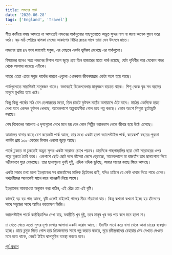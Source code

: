 ```yaml
---
title: লন্ডনের পার্ক
date: '2020-06-28'
tags: ['England', 'Travel']
---
```


শীত কাটিয়ে বসন্ত আসতে না আসতেই লন্ডনের পার্কগুলোর গাছগুলোতে অদ্ভুত সুন্দর নাম না জানা অনেক ফুলে ভরে ওঠে। বড় মাঠ পেরিয়ে হালকা মেঘের আকাশের বিচিত্র রঙের সাথে তারা যেন উৎসবে মাতে।

লন্ডনের প্রায় ৪৭ ভাগ জায়গাই সবুজ, এর পেছনে একটা ভূমিকা রেখেছে এর পার্কগুলো।

বিস্ময়কর হলেও সত্য লন্ডনের বিশাল অংশ জুড়ে প্রায়  তিন হাজারের মতো পার্ক রয়েছে, যেটা পৃথিবীর আর যেকোন শহর থেকে আলাদা করেছে এটিকে।

শহরে এতো এতো সবুজ পার্কের কারণে এগুলো এখানকার জীবনযাত্রার একটা অংশ হয়ে আছে।

পার্কগুলোতে সারাদিনই মানুষজন থাকে। স্বভাবতই বিকেলবেলায় মানুষজন বাড়তে থাকে। শিশু থেকে বৃদ্ধ সব বয়সের মানুষে মুখরিত হয়ে ওঠে।

কিছু কিছু পার্কের মাঠ যেন তেপান্তরের মতো, তিন চারটে ফুটবল মাঠের অনায়াসে এঁটে যাবে। মাঠের একদিকে হয়ত দেখা যাবে একদল ফুটবল খেলছে, আরেকপাশে অল্পবয়েসীরা গোল হয়ে গল্প করছে। কোন অংশে শিশুরা ছুটোছুটি করছে।

শেষ বিকেলের আলোয় এ দৃশ্যগুলো দেখে মনে হয় যেন কোন শিল্পীর ক্যানভাস থেকে জীবন্ত হয়ে উঠে এসেছে।

আমাদের বাসার কাছে বেশ কয়েকটা পার্ক আছে, তার মধ্যে একটা হলো ভ্যালেন্টাইন্স পার্ক, কয়েকশ' বছরের পুরনো পার্কটা প্রায় ১৩০ একরের বিশাল এলাকা জুড়ে আছে। 

পার্কে ঢুকতে না ঢুকতেই অদ্ভুত সুন্দর একটা সরোবর চোখে পড়বে। চারদিকে গাছগাছালির ছায়া সেই সরোবরের ওপর পড়ে মুগ্ধতা তৈরি করে। একপাশে ছোট ছোট দলে হাঁসেরা ভেসে বেড়াচ্ছে, আরেকপাশে মা রাজহাঁস তার ছানাপোনা দিয়ে গম্ভীরভাবে ঘুরে বেড়াচ্ছে। তার ছানাগুলো খুবই দুষ্টু, এদিক ওদিক ছুটছে, আবার মায়ের কাছে ফিরে আসছে।

একটা মজার তথ্য হলো ইংল্যান্ডের সব রাজহাঁসের মালিক ব্রিটেনের রাণী, যদিও চাইলে যে কেউ খাবার দিতে পারে এদের। পথচারীদের অনেকেই সাথে করে পাওরুটি নিয়ে আসে। 

ইংল্যান্ডের আবহাওয়া অনুমান করা কঠিন, এই রৌদ্র তো এই বৃষ্টি।

কাছেই বড় বড় গাছ আছে, বৃষ্টি এলেই চাইলেই গাছের নীচে দাঁড়ানো যায়। কিন্তু কখনো কখনো ইচ্ছে হয় হাঁসেদের সাথে সবুজের সাথে আমিও কতোক্ষণ ভিজি।

ভ্যালেন্টাইন্স পার্কে কাঠবিড়ালিও দেখা যায়, যথারীতি খুব দুষ্টু, তবে মানুষ খুব ভয় পায় বলে মনে হলো না।

চা খেতে খেতে এতো সুন্দর দৃশ্য দেখার আলাদা একটা আরাম আছে। ইদানীং সাথে করে বাসা থেকে আনা চায়ের ব্যবস্থাও হচ্ছে। চায়ে চুমুক দিতে গোল হয়ে প্রিয়জনদের সাথে গল্প করতে করতে, দূরে রবীন্দ্রনাথের চেহারার মেঘ দেখতে দেখতে মনে হতে থাকে, নেক্সট টাইম ঝালমুড়ির ব্যবস্থা করতে হবে।

[পূর্ব প্রকাশ](https://www.facebook.com/ashraful.alam/posts/10156908067020583)